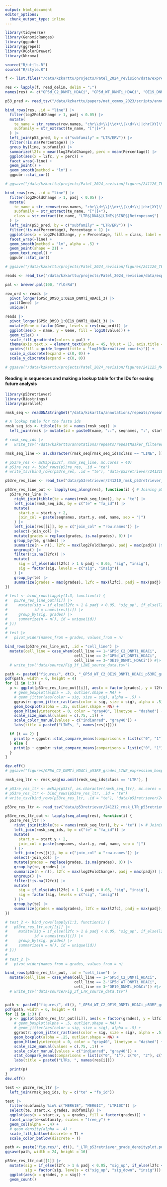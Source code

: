 ```yaml
---
output: html_document
editor_options: 
  chunk_output_type: inline
---
```


```r
library(tidyverse)
library(GenomicRanges)
library(ggpubr)
library(ggrepel)
library(RColorBrewer)
library(khroma)

source("R/utils.R")
source("R/style.R")
```


```r
f <- list.files("/data/kzkarttu/projects/Patel_2024_revision/data/expression/DESEQ2_table_DNMTi_HDACi/", pattern = ".csv", full.names = T)

res <- lapply(f, read_delim, delim = ";")
names(res) <- c("GP5d_C2_DNMTi_HDACi", "GP5d_WT_DNMTi_HDACi", "OE19_DNMTi_HDACi")

p53_pred <- read_tsv("/data/kzkarttu/papers/nat_comms_2023/scripts/annotations/p53_binding_predictions_wang_2007.txt")

bind_rows(res, .id = "line") |>
  filter(log2FoldChange > 1, padj < 0.05) |>
  mutate(
    te_name = str_remove(row.names, "chr\\d+\\|\\d+\\|\\d+\\||chr[XY]\\|\\d+\\|\\d+\\|"),
    subfamily = str_extract(te_name, "[^|]+")
  ) |>
  left_join(p53_pred, by = c("subfamily" = "LTR/ERV")) |>
  filter(!is.na(Percentage)) |>
  group_by(line, subfamily) |> 
  summarize(l2fc = mean(log2FoldChange), perc = mean(Percentage)) |> 
  ggplot(aes(x = l2fc, y = perc)) +
  facet_wrap(~line) +
  geom_point() +
  geom_smooth(method = "lm") +
  ggpubr::stat_cor()

# ggsave("/data/kzkarttu/projects/Patel_2024_revision/figures/241126_TE_subfamily_expression_p53_percentage_cor_scatterplot.pdf", width = 8, height = 5)
```

```r
bind_rows(res, .id = "line") |>
  filter(log2FoldChange > 1, padj < 0.05) |>
  mutate(
    te_name = str_remove(row.names, "chr\\d+\\|\\d+\\|\\d+\\||chr[XY]\\|\\d+\\|\\d+\\|"),
    subfamily = str_extract(te_name, "[^|]+"),
    class = str_extract(te_name, "LTR$|DNA$|LINE$|SINE$|Retroposon$")
  ) |>
  left_join(p53_pred, by = c("subfamily" = "LTR/ERV")) |>
  filter(!is.na(Percentage), Percentage > 1) |>
  ggplot(aes(x = log2FoldChange, y = Percentage, fill = class, label = subfamily)) +
  facet_wrap(~line) +
  geom_smooth(method = "lm", alpha = .5) +
  geom_point(shape = 21) +
  geom_text_repel() +
  ggpubr::stat_cor()

# ggsave("/data/kzkarttu/projects/Patel_2024_revision/figures/241126_TE_expression_p53_percentage_cor_scatterplot.pdf", width = 8, height = 5)
```

```r
reads <- read_tsv("/data/kzkarttu/projects/Patel_2024_revision/data/expression/Input_for_heatmap_MAGE.tab")

pal <- brewer.pal(100, "YlOrRd")

row_ord <- reads |>
  pivot_longer(GP5d_DMSO_1:OE19_DNMTi_HDACi_3) |>
  pull(Gene) |>
  unique()

reads |>
  pivot_longer(GP5d_DMSO_1:OE19_DNMTi_HDACi_3) |>
  mutate(Gene = factor(Gene, levels = rev(row_ord))) |>
  ggplot(aes(x = name, y = Gene, fill = log10(value))) +
  geom_tile() +
  scale_fill_gradientn(colors = pal) +
  theme(axis.text.x = element_text(angle = 45, hjust = 1), axis.title = element_blank(), legend.position = "top") +
  guides(fill = guide_legend(title = "log10(Normalized counts)")) +
  scale_x_discrete(expand = c(0, 0)) +
  scale_y_discrete(expand = c(0, 0))

# ggsave("/data/kzkarttu/projects/Patel_2024_revision/figures/241125_MAGE_gene_heatmap.pdf", width = 6, height = 5)
```

#### Reading in sequences and making a lookup table for the IDs for easing future analysis

```r
library(p53retriever)
library(Biostrings)
library(parallel)

rmsk_seq <- readDNAStringSet("/data/kzkarttu/annotations/repeats/repeatMasker_filtered.fa")

# A lookup table for the fasta ids
rmsk_seq_ids <- tibble(fa_id = names(rmsk_seq)) |>
  left_join(rmsk |> mutate(id = paste0(name, "::", seqnames, ":", start, "-", end)), by = c("fa_id" = "id"))

# rmsk_seq_ids |>
#   write_tsv("/data/kzkarttu/annotations/repeats/repeatMasker_filtered_fasta_ids.tsv.gz")
```

```r
rmsk_seq_line <- as.character(rmsk_seq[rmsk_seq_ids$class == "LINE", ])

# p53re_res <- mcMap(p53sf, rmsk_seq_line, mc.cores = 40)
# p53re_res <- bind_rows(p53re_res, .id = "te")
# write_tsv(bind_rows(p53re_res, .id = "te"), "data/p53retriever/241210_rmsk_p53retriever_res.tsv.gz")

p53re_res_line <- read_tsv("data/p53retriever/241210_rmsk_p53retriever_res.tsv.gz")

p53re_res_line_out <- lapply(seq_along(res), function(i) { # Joining p53retriever results for LINEs with expression data
  p53re_res_line |>
    right_join(tibble(te = names(rmsk_seq_line)), by = "te") |>
    left_join(rmsk_seq_ids, by = c("te" = "fa_id")) |>
    mutate(
      start.y = start.y + 2,
      join_col = paste(seqnames, start.y, end, name, sep = "|")
    ) |>
    left_join(res[[i]], by = c("join_col" = "row.names")) |>
    select(-join_col) |>
    mutate(grades = replace(grades, is.na(grades), 0)) |>
    group_by(te, grades) |>
    summarize(n = n(), l2fc = max(log2FoldChange), padj = max(padj)) |>
    ungroup() |>
    filter(!is.na(l2fc)) |>
    mutate(
      sig = if_else(abs(l2fc) > 1 & padj < 0.05, "sig", "insig"),
      sig = factor(sig, levels = c("sig", "insig"))
    ) |>
    group_by(te) |>
    summarize(grades = max(grades), l2fc = max(l2fc), padj = max(padj), sig = unique(sig))
})

# test <- bind_rows(lapply(1:3, function(i) {
#   p53re_res_line_out[[i]] |> 
#     mutate(sig = if_else(l2fc > 1 & padj < 0.05, "sig_up", if_else(l2fc < -1 & padj < 0.05, "sig_down", "insig")),
#            id = names(res)[i]) |> 
#     group_by(sig, grades) |> 
#     summarize(n = n(), id = unique(id))
# }))
# 
# test |> 
#   pivot_wider(names_from = grades, values_from = n)

bind_rows(p53re_res_line_out, .id = "cell_line") |> 
  mutate(cell_line = case_when(cell_line == 1~"GP5d_C2_DNMTi_HDACi",
                               cell_line == 2~"GP5d_WT_DNMTi_HDACi",
                               cell_line == 3~"OE19_DNMTi_HDACi")) #|> 
  # write_tsv("data/source/Fig_3f_LINE_source_data.tsv")

path <- paste0("figures/", dt(), "_GP5d_WT_C2_OE19_DNMTi_HDACi_p53RE_grades_LINE_expression_boxplots.pdf")
pdf(path, width = 6, height = 4)
for (i in 1:3) {
  p <- ggplot(p53re_res_line_out[[i]], aes(x = factor(grades), y = l2fc)) +
    # geom_boxplot(alpha = .5, outlier.shape = NA) +
    # geom_jitter(aes(color = sig, size = sig), alpha = .5) +
    ggrastr::geom_jitter_rast(aes(color = sig, size = sig), alpha = .5) + # A lot of points going on here so rasterizing the output
    geom_boxplot(alpha = .25, outlier.shape = NA) +
    geom_hline(yintercept = 0, color = "gray40", linetype = "dashed") +
    scale_size_manual(values = c(.75, .1)) +
    scale_color_manual(values = c("indianred", "gray40")) +
    labs(title = paste0("LINEs, ", names(res[i])))

  if (i == 2) {
    print(p + ggpubr::stat_compare_means(comparisons = list(c("0", "1"), c("0", "2"), c("0", "3"), c("0", "4")), method.args = list(alternative = "less")))
  } else {
    print(p + ggpubr::stat_compare_means(comparisons = list(c("0", "1"), c("0", "2"), c("0", "3"), c("0", "4"), c("0", "5")), method.args = list(alternative = "less")))
  }
}

dev.off()
# ggsave("figures/GP5d_C2_DNMTi_HDACi_p53RE_grades_LINE_expression_boxplot.pdf", width = 6, height = 5)
```

```r
rmsk_seq_ltr <- rmsk_seq[na.omit(rmsk_seq_ids$class == "LTR"), ]

# p53re_res_ltr <- mcMap(p53sf, as.character(rmsk_seq_ltr), mc.cores = 40)
# p53re_res_ltr <- bind_rows(p53re_res_ltr, .id = "te")
# write_tsv(bind_rows(p53re_res_ltr, .id = "te"), "data/p53retriever/241212_rmsk_LTR_p53retriever_res.tsv.gz")

p53re_res_ltr <- read_tsv("data/p53retriever/241212_rmsk_LTR_p53retriever_res.tsv.gz")

p53re_res_ltr_out <- lapply(seq_along(res), function(i) {
  p53re_res_ltr |>
    right_join(tibble(te = names(rmsk_seq_ltr)), by = "te") |> # Joining the p53retriever output table with all the TEs, i.e. the ones that had no p53REs
    left_join(rmsk_seq_ids, by = c("te" = "fa_id")) |>
    mutate(
      start.y = start.y + 2,
      join_col = paste(seqnames, start.y, end, name, sep = "|")
    ) |>
    left_join(res[[i]], by = c("join_col" = "row.names")) |>
    select(-join_col) |>
    mutate(grades = replace(grades, is.na(grades), 0)) |>
    group_by(te, grades) |>
    summarize(n = n(), l2fc = max(log2FoldChange), padj = max(padj)) |>
    ungroup() |>
    filter(!is.na(l2fc)) |>
    mutate(
      sig = if_else(abs(l2fc) > 1 & padj < 0.05, "sig", "insig"),
      sig = factor(sig, levels = c("sig", "insig"))
    ) |>
    group_by(te) |>
    summarize(grades = max(grades), l2fc = max(l2fc), padj = max(padj), sig = unique(sig))
})

# test_2 <- bind_rows(lapply(1:3, function(i) {
#   p53re_res_ltr_out[[i]] |> 
#     mutate(sig = if_else(l2fc > 1 & padj < 0.05, "sig_up", if_else(l2fc < -1 & padj < 0.05, "sig_down", "insig")),
#            id = names(res)[i]) |> 
#     group_by(sig, grades) |> 
#     summarize(n = n(), id = unique(id))
# }))
# 
# test_2 |> 
#   pivot_wider(names_from = grades, values_from = n)

bind_rows(p53re_res_ltr_out, .id = "cell_line") |> 
  mutate(cell_line = case_when(cell_line == 1~"GP5d_C2_DNMTi_HDACi",
                               cell_line == 2~"GP5d_WT_DNMTi_HDACi",
                               cell_line == 3~"OE19_DNMTi_HDACi")) #|> 
  # write_tsv("data/source/Fig_3f_LTR_source_data.tsv")


path <- paste0("figures/", dt(), "_GP5d_WT_C2_OE19_DNMTi_HDACi_p53RE_grades_LTR_expression_boxplots.pdf")
pdf(path, width = 6, height = 4)
for (i in 1:3) {
  p <- ggplot(p53re_res_ltr_out[[i]], aes(x = factor(grades), y = l2fc)) +
    # geom_boxplot(alpha = .5, outlier.shape = NA) +
    # geom_jitter(aes(color = sig, size = sig), alpha = .5) +
    ggrastr::geom_jitter_rast(aes(color = sig, size = sig), alpha = .5) +
    geom_boxplot(alpha = .25, outlier.shape = NA) +
    geom_hline(yintercept = 0, color = "gray40", linetype = "dashed") +
    scale_size_manual(values = c(.75, .1)) +
    scale_color_manual(values = c("indianred", "gray40")) +
    stat_compare_means(comparisons = list(c("0", "1"), c("0", "2"), c("0", "3"), c("0", "4"), c("0", "5")), method.args = list(alternative = "less")) +
    labs(title = paste0("LTRs, ", names(res[i])))

  print(p)
}
dev.off()
```

```r
test <- p53re_res_ltr |> 
  left_join(rmsk_seq_ids, by = c("te" = "fa_id")) 

test |> 
  filter(subfamily %in% c("MER61E", "MER61C", "LTR10C")) |> 
  select(te, start.x, grades, subfamily) |> 
  ggplot(aes(x = start.x, y = grades, fill = factor(grades))) +
  facet_wrap(te~subfamily, scales = "free_y") +
  geom_col(alpha = .4) +
  # geom_density(alpha = .4) +
  scale_fill_batlow(discrete = T) +
  scale_color_batlow(discrete = T)

path <- paste("figures/", dt(), "_LTR_p53retriever_grade_densityplot.pdf")
ggsave(path, width = 24, height = 16)
```

```r
p53re_res_ltr_out[[1]] |> 
  mutate(sig = if_else(l2fc > 1 & padj < 0.05, "sig_up", if_else(l2fc < -1 & padj < 0.05, "sig_down", "insig")),
         sig = factor(sig, levels = c("sig_up", "sig_down", "insig"))) |> 
  ggplot(aes(x = grades, y = sig)) +
  geom_count()
```


